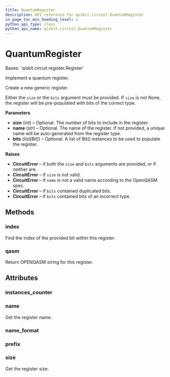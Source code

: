 ```yaml
---
title: QuantumRegister
description: API reference for qiskit.circuit.QuantumRegister
in_page_toc_min_heading_level: 1
python_api_type: class
python_api_name: qiskit.circuit.QuantumRegister
---
```


# QuantumRegister

<Class id="qiskit.circuit.QuantumRegister" github="https://github.com/qiskit/qiskit/tree/stable/0.20/qiskit/circuit/quantumregister.py" signature="QuantumRegister(size=None, name=None, bits=None)">
  Bases: `qiskit.circuit.register.Register`

  Implement a quantum register.

  Create a new generic register.

  Either the `size` or the `bits` argument must be provided. If `size` is not None, the register will be pre-populated with bits of the correct type.

  **Parameters**

  *   **size** (*int*) – Optional. The number of bits to include in the register.
  *   **name** (*str*) – Optional. The name of the register. If not provided, a unique name will be auto-generated from the register type.
  *   **bits** (*list\[Bit]*) – Optional. A list of Bit() instances to be used to populate the register.

  **Raises**

  *   **CircuitError** – if both the `size` and `bits` arguments are provided, or if neither are.
  *   **CircuitError** – if `size` is not valid.
  *   **CircuitError** – if `name` is not a valid name according to the OpenQASM spec.
  *   **CircuitError** – if `bits` contained duplicated bits.
  *   **CircuitError** – if `bits` contained bits of an incorrect type.

  ## Methods

  ### index

  <Function id="qiskit.circuit.QuantumRegister.index" signature="QuantumRegister.index(bit)">
    Find the index of the provided bit within this register.
  </Function>

  ### qasm

  <Function id="qiskit.circuit.QuantumRegister.qasm" signature="QuantumRegister.qasm()">
    Return OPENQASM string for this register.
  </Function>

  ## Attributes

  ### instances\_counter

  <Attribute id="qiskit.circuit.QuantumRegister.instances_counter" name="instances_counter" attributeValue="= count(0)" />

  ### name

  <Attribute id="qiskit.circuit.QuantumRegister.name" name="name">
    Get the register name.
  </Attribute>

  ### name\_format

  <Attribute id="qiskit.circuit.QuantumRegister.name_format" name="name_format" attributeValue="= re.compile('[a-z][a-zA-Z0-9_]*')" />

  ### prefix

  <Attribute id="qiskit.circuit.QuantumRegister.prefix" name="prefix" attributeValue="= 'q'" />

  ### size

  <Attribute id="qiskit.circuit.QuantumRegister.size" name="size">
    Get the register size.
  </Attribute>
</Class>

